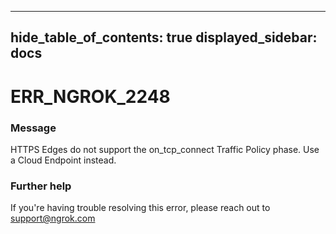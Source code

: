 

---
hide_table_of_contents: true
displayed_sidebar: docs
---


# ERR_NGROK_2248

### Message
HTTPS Edges do not support the on_tcp_connect Traffic Policy phase. Use a Cloud Endpoint instead.

<ErrorDetails />



### Further help
If you're having trouble resolving this error, please reach out to [support@ngrok.com](mailto:support@ngrok.com?subject=Help%20with%20ERR_NGROK_2248)

